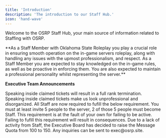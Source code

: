 ```yaml
---
title: 'Introduction'
description: 'The introduction to our Staff Hub.'
icon: 'hand-wave'
---
```


Welcome to the OSRP Staff Hub, your main source of information related to Staffing with OSRP.
<Frame type="glass">
**As a Staff Member with Oklahoma State Roleplay you play a crucial role in ensuring smooth operation on the in-game servers roleplay, along with handling any issues with the upmost professionalism, and respect. As a Staff Member you are expected to stay knowledged on the in-game rules, as well as be proactive in enforcing them. You are also expected to maintain a professional personality whilst representing the server.**
</Frame>

<Info>**Executive Team Announcements**</Info>

<CardGroup cols={3}>
  <Card title="Tickets" icon="ticket">
    Speaking inside claimed tickets will result in a full rank termination. Speaking inside claimed tickets make us look unprofessional and disorganized.
  </Card>
  <Card title="Invite Requirement" icon="link">
    All Staff are now required to fufill the below requirement. You must at least invite 5 people to the server, 2 of those 5 people must become Staff. This requirement is at the fault of your own for failing to be active. Failing to fufill this requirement will result in consequences.
  </Card>
<Card title="Raised Message Quota" icon="message">
Due to a lack of activity from Staff, the Executive Board has decided to raise the Message Quota from 100 to 150. Any inquiries can be sent to exec@osrp.site.
</Card>
</CardGroup>
